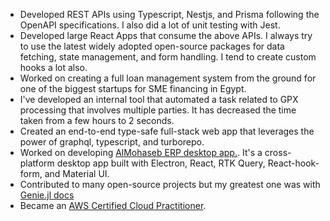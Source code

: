 - Developed REST APIs using Typescript, Nestjs, and Prisma following the OpenAPI specifications. I also did a lot of unit testing with Jest.
- Developed large React Apps that consume the above APIs. I always try to use the latest widely adopted open-source packages for data fetching, state management, and form handling. I tend to create custom hooks a lot also.
- Worked on creating a full loan management system from the ground for one of the biggest startups for SME financing in Egypt.
- I've developed an internal tool that automated a task related to GPX processing that involves multiple parties. It has decreased the time taken from a few hours to 2 seconds.
- Created an end-to-end type-safe full-stack web app that leverages the power of graphql, typescript, and turborepo.
- Worked on developing [AlMohaseb ERP desktop app.](https://almohaseb-erp.com/). It's a cross-platform desktop app built with Electron, React, RTK Query, React-hook-form, and Material UI.
- Contributed to many open-source projects but my greatest one was with [Genie.jl docs](https://github.com/GenieFramework/GenieFrameworkDocs)
- Became an [AWS Certified Cloud Practitioner](https://www.credly.com/badges/a74e80fc-707c-41a7-8769-83e6d6452e14/public_url).
